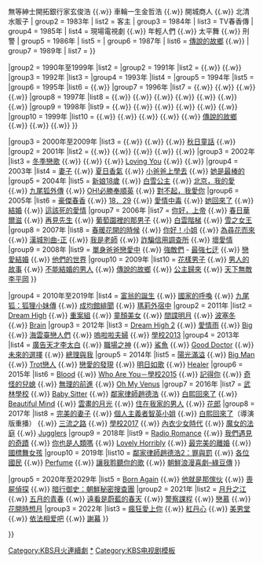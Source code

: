{{Navbox
|name       = KBS月火連續劇
|titlestyle = background-color:#0f7de7; 
|title      = [[file:KBS2 logo (White).svg|50px]] [[KBS月火連續劇|{{color|white|月火連續劇}}]]
|state = <includeonly>collapsed</includeonly>
|groupstyle   = 105px;background-color:#0f7de7; 

|group1  = 1982年至1989年
|list1   = {{Navbox subgroup
|groupstyle   = text-align:left;background-color:#82a6ff; 
| group1 = 1982年
| list1  = 唯一的孤獨火炬  {{.w}} 牛脾氣鐵匠金三萬 {{.w}} 無等紳士開拓銀行家玄俊浩 {{.w}} 車輪一生金哲浩 {{.w}} 開城商人 {{.w}} 北清水販子
| group2 = 1983年
| list2  = 客主
| group3 = 1984年
| list3  = TV春香傳
| group4 = 1985年
| list4  = 現場電視劇 {{.w}} 年輕人們 {{.w}} 太平舞 {{.w}} 刑警
| group5 = 1986年
| list5  = {{lk|梨花月白|이화에 월백하고}}
| group6 = 1987年
| list6  = [[傳說的故鄉]] {{.w}} {{lk|請買箱子|함 사세요}}
| group7 = 1989年
| list7  = {{link-ko|風雲碑 (1989年電視劇)|바람과 구름과 비 (1989년 드라마)|風雲碑}}
}}

|group2  = 1990年至1999年
|list2   = {{Navbox subgroup
|groupstyle   = text-align:left;background-color:#82a6ff; 
| group1 = 1990年
| list1  = {{link-ko|破天舞|파천무}} {{.w}} {{link-ko|火之國 (電視劇)|불의 나라 (드라마)|火之國}}
|group2 = 1991年
|list2  = {{link-ko|水之國 (電視劇)|물의 나라 (드라마)|水之國}} {{.w}} {{link-ko|3天的約定|3일의 약속}} {{.w}} {{link-ko|兄 (電視劇)|형 (드라마)|兄}}
|group3 = 1992年
|list3 =  {{link-ko|兄 (電視劇)|형 (드라마)|兄}}
|group4 = 1993年
|list4  = {{link-ko|日月 (電視劇)|일월 (드라마)|日月}}
|group5 = 1994年
|list5  = {{link-ko|韓明澮 (電視劇)|한명회 (드라마)|韓明澮}}
|group6 = 1995年
|list6  = {{link-ko|張綠水 (電視劇)|장녹수 (드라마)|張綠水}} {{.w}} {{link-ko|西宮 (電視劇)|서궁|西宮}}
|group7 = 1996年
|list7  = {{link-ko|趙光祖 (電視劇)|조광조 (드라마)|趙光祖}} {{.w}} {{link-ko|報告長官|신고합니다}} {{.w}} {{link-ko|射擊 (電視劇)|슈팅 (드라마)|射擊}} {{.w}} {{link-ko|媽媽出差中|엄마는 출장중}} {{.w}} {{link-ko|風景與妻子|아내가 있는 풍경}}
|group8 = 1997年
|list8  = {{link-ko|我心中的天使|내 안의 천사}} {{.w}} {{link-ko|走向暴風 (1997年電視劇)|폭풍 속으로 (1997년 드라마)|走向暴風}} {{.w}} {{link-ko|春逝|봄날은 간다 (드라마)}} {{.w}} {{link-ko|Proposal|프로포즈 (드라마)}} {{.w}} {{link-ko|Star (電視劇)|스타 (드라마)|Star}} {{.w}} {{link-ko|奔跑 (電視劇)|질주|奔跑}} {{.w}} {{link-ko|熱愛 (1997年電視劇)|열애 (1997년 드라마)|熱愛}} {{.w}} {{link-ko|遇到完美男人的方法|완벽한 남자를 만나는 방법}}
|group9 = 1998年
|list9  = {{link-ko|直到杜鵑花盛開|진달래꽃 필 때까지}} {{.w}} {{link-ko|赤腳青春 (1998年電視劇)|맨발의 청춘 (1998년 드라마)|赤腳青春}} {{.w}} {{link-ko|謊言 (電視劇)|거짓말 (드라마)|謊言}} {{.w}} {{link-ko|乞力馬扎羅山的豹|킬리만자로의 표범}} {{.w}} {{link-ko|純粹 (電視劇)|순수 (드라마)|純粹}} {{.w}} {{link-ko|碎片 (電視劇)|짝사랑 (드라마)|碎片}} {{.w}} {{link-ko|天使之吻 (電視劇)|천사의 키스|天使之吻}}
|group10 = 1999年
|list10  = {{link-ko|美麗的秘密 (1999年電視劇)|아름다운 비밀 (1999년 드라마)|美麗的秘密}} {{.w}} {{link-ko|學校 (電視劇)|학교 (드라마)|學校}} {{.w}} {{link-ko|我們看見一隻流浪的小鳥|우리는 길 잃은 작은 새를 보았다 (드라마)}} {{.w}} {{link-ko|荊棘鳥 (1999年電視劇)|속 가시나무새 (1999년 드라마)|荊棘鳥}} {{.w}} {{link-ko|沒有甚麼是永恆的|영원한 것은 없다}} {{.w}} [[傳說的故鄉]] {{.w}} {{link-ko|幻想旅行|환상여행}} {{.w}} {{link-ko|招待 (電視劇)|초대 (드라마)|招待}} {{.w}} {{link-ko|魔法之城|마법의 성 (드라마)}}
}}

|group3  = 2000年至2009年
|list3   = {{Navbox subgroup
|groupstyle   = text-align:left;background-color:#82a6ff; 
|group1 = 2000年
|list1  = {{link-ko|天定情緣|나는 그녀가 좋다}} {{.w}} {{link-ko|手足情深 (電視劇)|성난 얼굴로 돌아보라|手足情深}} {{.w}} {{link-ko|傻瓜的愛情|바보같은 사랑}} {{.w}} {{link-ko|RNA (電視劇)|RNA (드라마)|RNA}} {{.w}} [[秋日童話]] {{.w}} {{link-ko|雪花 (2000年電視劇)|눈꽃 (2000년 드라마)|雪花}}
|group2 = 2001年
|list2  = {{link-ko|漂亮淑女|귀여운 여인 (2001년 드라마)}} {{.w}} {{link-ko|緋緞香花舞|비단향꽃무 (드라마)|愛情奇蹟}} {{.w}} {{link-ko|人生多美好|인생은 아름다워 (2001년 드라마)}} {{.w}} {{link-ko|COOL|쿨 (드라마)}} {{.w}} {{link-ko|純情 (韓國電視劇)|순정 (드라마)|純情}} {{.w}} {{link-ko|美娜 (韓國電視劇)|미나 (드라마)|美娜}}
|group3 = 2002年
|list3  = [[冬季戀歌]] {{.w}} {{link-ko|獵陽|햇빛 사냥}} {{.w}} {{link-ko|無法阻擋的愛|거침없는 사랑}} {{.w}} [[人魚公主 (電視劇)|Loving You]] {{.w}} {{link-ko|天國之子|천국의 아이들 (2002년 드라마)}} {{.w}} {{link-ko|孤獨(韓國電視劇)|고독 (드라마)|孤獨}}
|group4 = 2003年
|list4  = [[妻子 (2003年電視劇)|妻子]] {{.w}} [[夏日香氣]] {{.w}} [[小爸爸上學去]] {{.w}} [[她是最棒的]]
|group5 = 2004年
|list5  = [[新娘18歲]] {{.w}} [[白雪公主 (電視劇)|白雪公主]] {{.w}} [[北京，我的愛]] {{.w}} [[九尾狐外傳]] {{.w}} [[OH!必勝奉順英]] {{.w}} [[對不起，我愛你 (電視劇)|對不起，我愛你]]
|group6 = 2005年
|list6  = [[豪傑春香]] {{.w}} [[18．29]] {{.w}} [[愛情中毒]] {{.w}} [[她回來了]] {{.w}} [[結婚 (電視劇)|結婚]] {{.w}} [[這該死的愛情]]
|group7 = 2006年
|list7  = [[你好，上帝]] {{.w}} [[春日華爾滋]] {{.w}} [[再見先生]] {{.w}} [[葡萄園裡的那男子]] {{.w}} [[白雲階梯]] {{.w}} [[雪之女王 (電視劇)|雪之女王]]
|group8 = 2007年
|list8  = [[春暖花開的時候]] {{.w}} [[你好！小姐]] {{.w}} [[為尋花而來]] {{.w}} [[漢城別曲-正]] {{.w}} [[我是老師]] {{.w}} [[詐騙信用調查所]] {{.w}} [[壞愛情]]
|group9 = 2008年
|list9  = [[單身爸爸戀愛中]] {{.w}} [[強敵們]] - [[最強七迂]] {{.w}} [[戀愛結婚 (電視劇)|戀愛結婚]] {{.w}} [[他們的世界]]
|group10 = 2009年
|list10  = [[花樣男子 (2009年電視劇)|花樣男子]] {{.w}} [[男人的故事]] {{.w}} [[不能結婚的男人 (韓國電視劇)|不能結婚的男人]] {{.w}} [[傳說的故鄉]] {{.w}} [[公主歸來]] {{.w}} [[天下無敵李平岡]]
}}

|group4  = 2010年至2019年
|list4   = {{Navbox subgroup
|groupstyle   = text-align:left;background-color:#82a6ff; 
|group1 = 2010年
|list1  = [[學習之神]] {{.w}} [[富翁的誕生]] {{.w}} [[國家的呼喚]] {{.w}} [[九尾狐：狐狸小妹傳]] {{.w}} [[成均館緋聞]] {{.w}} [[瑪莉外宿中]]
|group2 = 2011年
|list2  = [[Dream High]] {{.w}} [[重案組 (韓國電視劇)|重案組]] {{.w}} [[童顏美女]] {{.w}} [[間諜明月]] {{.w}} [[波塞冬 (電視劇)|波塞冬]] {{.w}} [[Brain]] 
|group3 = 2012年
|list3  = [[Dream High 2]] {{.w}} [[愛情雨]] {{.w}} [[Big_(电视剧)|Big]] {{.w}} [[海雲臺戀人們]] {{.w}} [[嗚啦啦夫婦]] {{.w}} [[學校2013]]
|group4 = 2013年
|list4  = [[廣告天才李太白]] {{.w}} [[職場之神]] {{.w}} [[鯊魚 (韓國電視劇)|鯊魚]] {{.w}} [[好醫生 (韓國電視劇)|Good Doctor]] {{.w}} [[未來的選擇]] {{.w}} [[總理與我]]
|group5 = 2014年
|list5  = [[陽光滿溢]] {{.w}} [[Big Man]] {{.w}} [[Trot戀人]] {{.w}} [[戀愛的發現]] {{.w}} [[交響情人夢 (韓國電視劇)|明日如歌]] {{.w}} [[Healer]]
|group6 = 2015年
|list6  = [[Blood (電視劇)|Blood]] {{.w}} [[Who Are You－學校2015]] {{.w}} [[記得你]] {{.w}} [[奇怪的兒媳]] {{.w}} [[無理的前進]] {{.w}} [[Oh My Venus]]
|group7 = 2016年
|list7  = [[武林學校]] {{.w}} [[Baby Sitter]] {{.w}} [[鄰家律師趙德浩]] {{.w}} [[白熙回來了]] {{.w}} [[Beautiful Mind]] {{.w}} [[雲畫的月光]] {{.w}} [[住在我家的男人]] {{.w}} [[花郎 (電視劇)|花郎]]
|group8 = 2017年
|list8  = [[完美的妻子]] {{.w}} [[個人主義者智英小姐]] {{.w}} [[白熙回來了]]（導演版重播） {{.w}} [[三流之路]] {{.w}} [[學校2017]] {{.w}} [[內衣少女時代]] {{.w}} [[魔女的法庭]] {{.w}} [[Jugglers]]
|group9 = 2018年
|list9  = [[Radio Romance]] {{.w}} [[我們遇見的奇蹟]] {{.w}} [[你也是人類嗎]] {{.w}} [[Lovely Horribly]] {{.w}} [[最完美的離婚 (韓國電視劇)|最完美的離婚]] {{.w}} [[國標舞女孩]]
|group10 = 2019年
|list10  = [[鄰家律師趙德浩2：罪與罰]] {{.w}} [[各位國民]] {{.w}} [[Perfume (韓國電視劇)|Perfume]] {{.w}} [[讓我聆聽你的歌]] {{.w}} [[朝鮮浪漫喜劇–綠豆傳]]
}}

|group5  = 2020年至2029年
|list5   = {{Navbox subgroup
|groupstyle   = text-align:left;background-color:#82a6ff; 
|group1 = 2020年
|list1  = [[契約友情]] {{.w}} [[Born Again]] {{.w}} [[他就是那傢伙]] {{.w}} [[喪屍偵探]] {{.w}} [[暗行御史：朝鮮秘密搜查團]]
|group2 = 2021年
|list2  = [[月升之江]] {{.w}} [[五月的青春]] {{.w}} [[遠看是蔚藍的春天]] {{.w}} [[警察課程]] {{.w}} [[戀慕 (電視劇)|戀慕]] {{.w}} [[花開時想月]]
|group3 = 2022年
|list3  = [[瘋狂愛上你]] {{.w}} [[紅丹心]] {{.w}} [[美男堂]] {{.w}} [[依法相爱吧]] {{.w}} [[謝幕 (電視劇)|謝幕]]
}}

}}
<includeonly>[[Category:KBS月火連續劇]]</includeonly>
<noinclude>
[[Category:KBS月火連續劇|*]]
[[Category:KBS电视剧模板]]

</noinclude>